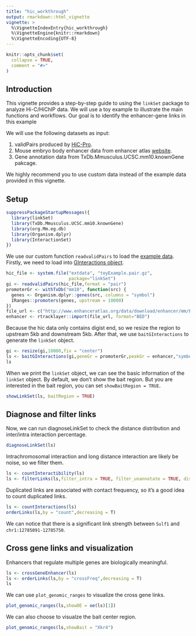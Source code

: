 ```yaml
---
title: "hic_workthrough"
output: rmarkdown::html_vignette
vignette: >
  %\VignetteIndexEntry{hic_workthrough}
  %\VignetteEngine{knitr::rmarkdown}
  %\VignetteEncoding{UTF-8}
---
```


```r
knitr::opts_chunk$set(
  collapse = TRUE,
  comment = "#>"
)
```

## Introduction
This vignette provides a step-by-step guide to using the `linkSet` package to analyze Hi-C/HiChIP  data. We will use a toy example to illustrate the main functions and workflows.
Our goal is to identify the enhancer-gene links in this example

We will use the following datasets as input:

1. validPairs produced by [HiC-Pro](https://github.com/nservant/HiC-Pro).
2. Mouse embryo body enhancer data from enhancer atlas [website](http://www.enhanceratlas.org/).
3. Gene annotation data from TxDb.Mmusculus.UCSC.mm10.knownGene pakcage.

We highly recommend you to use custom data instead of the example data provided in this vignette.

## Setup


```r
suppressPackageStartupMessages({
  library(linkSet)
  library(TxDb.Mmusculus.UCSC.mm10.knownGene)
  library(org.Mm.eg.db)
  library(Organism.dplyr)
  library(InteractionSet)
})
```

We use our custom function `readvalidPairs` to load the [example data](https://data.4dnucleome.org/files-processed/4DNFI9DUBGCW/). 
Firstly, we need to load into [GInteractions object](https://bioconductor.org/packages/release/bioc/vignettes/InteractionSet/inst/doc/GInteractions.html).
```r
hic_file <- system.file("extdata", "toyExample.pair.gz", 
                        package="linkSet")
gi <- readvalidPairs(hic_file,format = "pair")
promoterGr <- withTxDb("mm10", function(src) {
  genes <- Organism.dplyr::genes(src, columns = "symbol")
  IRanges::promoters(genes, upstream = 10000)
})
file_url <- c("http://www.enhanceratlas.org/data/download/enhancer/mm/Embryo_body.bed")
enhancer <- rtracklayer::import(file_url, format="BED")
```

Because the hic data only contains digist end, so we resize the region to upstream 5kb and downstream 5kb.
After that, we use `baitGInteractions` to generate the `linkSet` object.
```r
gi <- resize(gi,10000,fix = "center")
ls <- baitGInteractions(gi,geneGr = promoterGr,peakGr = enhancer,"symbol")
ls
```

When we print the `linkSet` object, we can see the basic information of the `linkSet` object.
By default, we don't show the bait region. But you are interested in the bait region, you can set `showBaitRegion = TRUE`.
```r
showLinkSet(ls, baitRegion = TRUE)
```

## Diagnose and filter links
Now, we can run diagnoseLinkSet to check the distance distribution and inter/intra interaction percentage.
```r
diagnoseLinkSet(ls)
```

Intrachromosomal interaction and long distance interaction are likely be noise, so we filter them.
```r
ls <- countInteractibility(ls)
ls <- filterLinks(ls,filter_intra = TRUE, filter_unannotate = TRUE, distance = 50000000)
```

Duplicated links are associated with contact frequency, so it's a good idea to count duplicated links.
```r
ls <- countInteractions(ls)
orderLinks(ls,by = "count",decreasing = T)
```

We can notice that there is a significant link strength between `Sulf1` and `chr1:12785091-12785750`.

## Cross gene links and visualization
Enhancers that regulate multiple genes are biologically meaningful.
```r
ls <- crossGeneEnhancer(ls)
ls <- orderLinks(ls,by = "crossFreq",decreasing = T)
ls
```
We can use `plot_genomic_ranges` to visualize the cross gene links.
```r
plot_genomic_ranges(ls,showOE = oe(ls)[1])
```

We can also choose to visualze the bait center region.

```r
plot_genomic_ranges(ls,showBait = "Xkr4")

```
